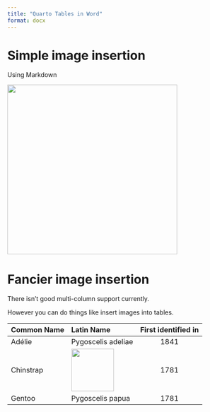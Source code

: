 ```yaml
---
title: "Quarto Tables in Word"
format: docx
---
```


# Simple image insertion

Using Markdown

![](lil-logo.png){width="4in"}

# Fancier image insertion

There isn't good multi-column support currently.

However you can do things like insert images into tables.

| Common Name | Latin Name | First identified in |
|---------|:-----|:------:|
| Adélie | Pygoscelis adeliae | 1841 |
| Chinstrap | ![](lil-logo.png){width="1in"}  | 1781 |
| Gentoo | Pygoscelis papua | 1781 |